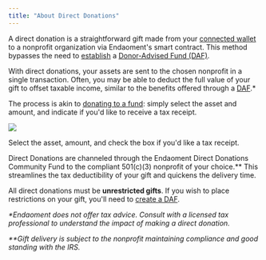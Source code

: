 ```yaml
---
title: "About Direct Donations"
---
```


A direct donation is a straightforward gift made from your [connected wallet](/donors/getting-started/connecting-your-wallet) to a nonprofit organization via Endaoment's smart contract. This method bypasses the need to [establish](/donors/getting-started/starting-a-fund) a [Donor-Advised Fund (DAF)](/donors/donor-advised-funds).

With direct donations, your assets are sent to the chosen nonprofit in a single transaction. Often, you may be able to deduct the full value of your gift to offset taxable income, similar to the benefits offered through a [DAF](/donors/donor-advised-funds).\*

The process is akin to [donating to a fund](/donors/getting-started/making-a-donation): simply select the asset and amount, and indicate if you'd like to receive a tax receipt.

![](/images/donors/Direct7.png)

Select the asset, amount, and check the box if you'd like a tax receipt.

Direct Donations are channeled through the Endaoment Direct Donations Community Fund to the compliant 501(c)(3) nonprofit of your choice.\*\* This streamlines the tax deductibility of your gift and quickens the delivery time.

All direct donations must be **unrestricted gifts**. If you wish to place restrictions on your gift, you'll need to [create a DAF](/donors/donor-advised-funds).

_\*Endaoment does not offer tax advice. Consult with a licensed tax professional to understand the impact of making a direct donation._

_\*\*Gift delivery is subject to the nonprofit maintaining compliance and good standing with the IRS._